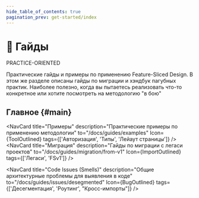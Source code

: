 ```yaml
---
hide_table_of_contents: true
pagination_prev: get-started/index
---
```


# 🎯 Гайды

<span class="badge badge--primary margin-bottom--md">PRACTICE-ORIENTED</span>

<p class="summary">
Практические гайды и примеры по применению Feature-Sliced Design. В этом же разделе описаны гайды по миграции и хэндбук пагубных практик. Наиболее полезно, когда вы пытаетесь реализовать что-то конкретное или хотите посмотреть на методологию "в бою"
</p>

## Главное {#main}



<NavCard
    title="Примеры" 
    description="Практические примеры по применению методологии"
    to="/docs/guides/examples"
    Icon={ToolOutlined}
    tags={['Авторизация', 'Типы', 'Лейаут страницы']}
/>
<NavCard
    title="Миграция" 
    description="Гайды по миграции с легаси проектов"
    to="/docs/guides/migration/from-v1"
    Icon={ImportOutlined}
    tags={['Легаси', 'FSv1']}
/>
<NavCard
    title="Технологии" 
    description="Ориентированные на конкретные фреймворки гайды по использованию"
    to="/docs/guides/tech/with-nextjs"
    Icon={FunctionOutlined}
/>

<NavCard
    title="Code Issues (Smells)" 
    description="Общие архитектурные проблемы для выявления в коде"
    to="/docs/guides/issues/desegmented"
    Icon={BugOutlined}
    tags={['Десегментация', 'Роутинг', "Кросс-импорты"]}
/>
